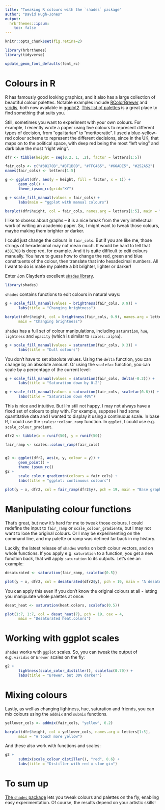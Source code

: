 ```yaml
---
title: "Tweaking R colours with the `shades` package"
author: "David Hugh-Jones"
output: 
  hrbrthemes::ipsum:
    toc: false
---
```

```r
knitr::opts_chunk$set(fig.retina=2)
```


```r
library(hrbrthemes)
library(tidyverse)

update_geom_font_defaults(font_rc)
```


# Colours in R

R has famously good looking graphics, and it also has a large collection of
beautiful colour palettes. Notable examples include [RColorBrewer](https://cran.r-project.org/package=RColorBrewer) and
[viridis](https://cran.r-project.org/package=viridis), both now available in [ggplot2](https://ggplot2.tidyverse.org). 
[This list of palettes](https://github.com/EmilHvitfeldt/r-color-palettes) is
a great place to find something that suits you.

Still, sometimes you want to experiment with your own colours. For example,
I recently wrote a paper using five colours to represent different types of
decision, from "egalitarian" to "meritocratic". I used a blue-yellow-red colour
scheme to represent the different decisions, since in the UK, that maps
on to the political space, with deep red being the most "left wing" and 
dark blue the most "right wing".

```r
dfr <- tibble(height = seq(0.2, 1, .2), factor = letters[1:5])

fair_cols <- c("#38170B","#BF1B0B", "#FFC465", "#66ADE5", "#252A52")
names(fair_cols) <- letters[1:5]

g <- ggplot(dfr, aes(y = height, fill = factor, x = 1)) + 
      geom_col() +
      theme_ipsum_rc(grid="XY") 

g + scale_fill_manual(values = fair_cols) + 
      labs(main = "ggplot with manual colours")

barplot(dfr$height, col = fair_cols, names.arg = letters[1:5], main = "Base graphics with manual colours")
```

I like to obsess about graphs -- it is a nice break from the very intellectual
work of writing an academic paper. So, I might want to tweak those colours, maybe
making them brighter or darker.

I could just change the colours in `fair_cols`. But if you are like me, those
strings of hexadecimal may not mean much. It would be hard to tell that 
`#38170B` is deep red, for example. And it is quite difficult to edit colours
manually. You have to guess how to change the red, green and blue constituents
of the colour, then translate that into hexadecimal numbers. All I want to do 
is make my palette a bit brighter, lighter or darker!

Enter Jon Clayden's excellent [`shades` library](https://cran.r-project.org/web/packages/shades/index.html).

```r
library(shades)
```

`shades` contains functions to edit colours in natural ways:

```r

g + scale_fill_manual(values = brightness(fair_cols, 0.9)) + 
      labs(title = "Changing brightness")

barplot(dfr$height, col = brightness(fair_cols, 0.9), names.arg = letters[1:5],
      main = "Changing brightness")
```

`shades` has a full set of colour manipulations, including `saturation`, 
`hue`, `lightness` and `opacity` (which is similar to `scales::alpha`).


```r

g + scale_fill_manual(values = saturation(fair_cols, 0.3)) + 
      labs(title = "Dull colours")

```


You don't have to set absolute values. Using the `delta` function, you 
can change by an absolute amount. Or using the `scalefac` function, you can
scale by a percentage of the current level:


```r

g + scale_fill_manual(values = saturation(fair_cols, delta(-0.2))) + 
      labs(title = "Saturation down by 0.2")

g + scale_fill_manual(values = saturation(fair_cols, scalefac(0.6))) + 
      labs(title = "Saturation down 40%")

```

This is nice and intuitive. But I'm still not happy. I may not always have a 
fixed set of colours to play with. For example, suppose I had some
quantitative data and I wanted to display it using a continuous scale. In
base R, I could use the `scales::colour_ramp` function. In `ggplot`, I could use 
e.g.
`scale_colour_gradient`. 

```r
dfr2 <- tibble(x = runif(50), y = runif(50))

fair_ramp <- scales::colour_ramp(fair_cols)


g2 <- ggplot(dfr2, aes(x, y, colour = y)) + 
      geom_point() + 
      theme_ipsum_rc()
g2 + 
      scale_colour_gradientn(colours = fair_cols) +
      labs(title = "ggplot: continuous colours")

plot(y ~ x, dfr2, col = fair_ramp(dfr2$y), pch = 19, main = "Base graphics: continuous colours")
```

# Manipulating colour functions

That's great, but now it's hard for me to tweak those colours. I could redefine
the input to `fair_ramp` or `scale_colour_gradientn`, but I may not want to
lose the original colours. Or I may be  experimenting on the command line, and my
palette or ramp was defined far back in my history.

Luckily, the latest release of `shades` works on both colour vectors, and
on whole functions. If you apply e.g. `saturation` to a function, you get
a new function back, that will apply `saturation` to its outputs. Let's see
an example:

```r
desaturated <- saturation(fair_ramp, scalefac(0.5))

plot(y ~ x, dfr2, col = desaturated(dfr2$y), pch = 19, main = "A desaturated colour ramp")
```

You can apply this even if you don't know the original colours at all - letting
you manipulate whole palettes at once:

```r

desat_heat <- saturation(heat.colors, scalefac(0.5))

plot(1:7, 1:7, col = desat_heat(7), pch = 19, cex = 4, 
      main = "Desaturated heat.colors")

```

# Working with ggplot scales

`shades` works with `ggplot` scales. So, you can tweak the output of 
e.g. `viridis` or `brewer` scales on the fly:

```r

g2 + 
      lightness(scale_color_distiller(), scalefac(0.70)) +
      labs(title = "Brewer, but 30% darker")

```

# Mixing colours

Lastly, as well as changing lightness, hue, saturation and friends, you can mix
colours using the `addmix` and `submix` functions. 

```r
yellower_cols <- addmix(fair_cols, "yellow", 0.2)

barplot(dfr$height, col = yellower_cols, names.arg = letters[1:5],
      main = "A touch more yellow")
```

And these also work with functions and scales:

```r
g2 + 
      submix(scale_colour_distiller(), "red", 0.6) +
      labs(title = "Distiller with red = sloe gin")
```

# To sum up

[The `shades` package](https://cran.r-project.org/web/packages/shades/index.html) lets you tweak colours and palettes on the fly, enabling easy
experimentation. Of course, the results depend on your artistic skills!
